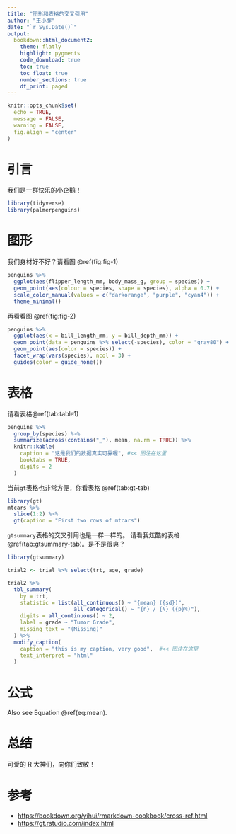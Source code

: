 ```yaml
---
title: "图形和表格的交叉引用"
author: "王小胖"
date: "`r Sys.Date()`"
output: 
  bookdown::html_document2:
    theme: flatly
    highlight: pygments
    code_download: true
    toc: true
    toc_float: true
    number_sections: true
    df_print: paged
---
```





```r
knitr::opts_chunk$set(
  echo = TRUE,
  message = FALSE,
  warning = FALSE,
  fig.align = "center"
)
```



# 引言

我们是一群快乐的小企鹅！

```r
library(tidyverse)
library(palmerpenguins)
```



# 图形

我们身材好不好？请看图 \@ref(fig:fig-1)

```r
penguins %>%
  ggplot(aes(flipper_length_mm, body_mass_g, group = species)) +
  geom_point(aes(colour = species, shape = species), alpha = 0.7) +
  scale_color_manual(values = c("darkorange", "purple", "cyan4")) +
  theme_minimal() 
```



再看看图 \@ref(fig:fig-2)


```r
penguins %>%
  ggplot(aes(x = bill_length_mm, y = bill_depth_mm)) +
  geom_point(data = penguins %>% select(-species), color = "gray80") +
  geom_point(aes(color = species)) +
  facet_wrap(vars(species), ncol = 3) +
  guides(color = guide_none())
```




# 表格

请看表格\@ref(tab:table1)

```r
penguins %>%
  group_by(species) %>%
  summarize(across(contains("_"), mean, na.rm = TRUE)) %>% 
  knitr::kable(
    caption = "这是我们的数据真实可靠喔", #<< 图注在这里
    booktabs = TRUE,
    digits = 2
  )
```

当前`gt`表格也非常方便，你看表格 \@ref(tab:gt-tab)

```r
library(gt)
mtcars %>% 
  slice(1:2) %>% 
  gt(caption = "First two rows of mtcars")
```





`gtsummary`表格的交叉引用也是一样一样的。
请看我炫酷的表格\@ref(tab:gtsummary-tab)。是不是很爽？

```r
library(gtsummary)

trial2 <- trial %>% select(trt, age, grade)

trial2 %>%
  tbl_summary(
    by = trt,
    statistic = list(all_continuous() ~ "{mean} ({sd})",
                     all_categorical() ~ "{n} / {N} ({p}%)"),
    digits = all_continuous() ~ 2,
    label = grade ~ "Tumor Grade",
    missing_text = "(Missing)"
  ) %>% 
  modify_caption(
    caption = "this is my caption, very good",  #<< 图注在这里
    text_interpret = "html"
  )
```


# 公式

Also see Equation \@ref(eq:mean).

\begin{equation}
\bar{X} = \frac{\sum_{i=1}^n X_i}{n} (\#eq:mean)
\end{equation}



# 总结

可爱的 R 大神们，向你们致敬！



# 参考

- <https://bookdown.org/yihui/rmarkdown-cookbook/cross-ref.html>
- <https://gt.rstudio.com/index.html>
